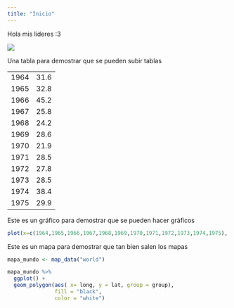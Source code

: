 ```yaml
---
title: "Inicio"
---
```


Hola mis líderes :3

![](images/wallpaperflare.com_wallpaper.jpg)

Una tabla para demostrar que se pueden subir tablas

|      |      |
|------|------|
| 1964 | 31.6 |
| 1965 | 32.8 |
| 1966 | 45.2 |
| 1967 | 25.8 |
| 1968 | 24.2 |
| 1969 | 28.6 |
| 1970 | 21.9 |
| 1971 | 28.5 |
| 1972 | 27.8 |
| 1973 | 28.5 |
| 1974 | 38.4 |
| 1975 | 29.9 |

Este es un gráfico para demostrar que se pueden hacer gráficos

```r
plot(x=c(1964,1965,1966,1967,1968,1969,1970,1971,1972,1973,1974,1975), y=c(31.6,32.8,45.2,25.8,24.2,28.6,21.9,28.5,27.8,28.5,37.4,29.9),type = "l", ylab = "Precipitación máxima anual (mm)", xlab = "Años")
```

Este es un mapa para demostrar que tan bien salen los mapas

```r
mapa_mundo <- map_data("world")

mapa_mundo %>%
  ggplot() +
  geom_polygon(aes( x= long, y = lat, group = group),
               fill = "black",
               color = "white")
```
